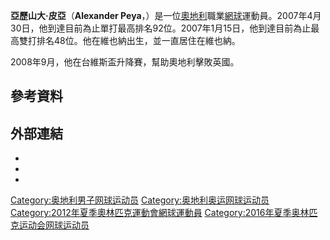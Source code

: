 {{expand|time=2011-02-06}}
{{Infobox 网球
|姓名=Alexander Peya
|照片=Alexander Peya.jpg
|caption=2011年
|国籍={{AUT}}
|生年=1980年
|生日=6月27日
|出生地=[[奧地利|奧地利]][[維也納|維也納]]
|居住地=奧地利維也納
|身高=183cm
|体重=76kg
|持拍手=右手
|反拍=單手
|转职业年=1998年
|球拍=
|球衣=
|球鞋=
|单打最高排名=92（2007年4月30日）
|双打最高排名=
|现单打排名=
|现双打排名=
|单打冠军头衔=0
|双打冠军头衔=1
|职业战绩=
|雙打職業戰績=
|奖金=1,213,382美元
|澳网最好成绩=
|法网最好成绩=第一輪（2004、2007）
|温网最好成绩=第二輪（2004）
|美网最好成绩=第三輪（2004）
|大满贯个数=
|奥运会最好成绩=
}}

'''亞歷山大·皮亞'''（'''Alexander Peya'''，{{bd|1980年|6月27日|||Peya}}）是一位[[奧地利|奧地利]]職業[[網球|網球]]運動員。2007年4月30日，他到達目前為止單打最高排名92位。2007年1月15日，他到達目前為止最高雙打排名48位。他在維也納出生，並一直居住在維也納。

2008年9月，他在台維斯盃升降賽，幫助奧地利擊敗英國。

== 參考資料 ==
{{reflist}}

== 外部連結 ==
* {{ATP|id=P467}}
* {{ITF Profile|id=10021521}}
* {{DavisCupplayerlink|id=10021521}}

{{網球人物小作品}}
{{DEFAULTSORT:Peya, Alexander}}
[[Category:奥地利男子网球运动员|Category:奥地利男子网球运动员]]
[[Category:奥地利奥运网球运动员|Category:奥地利奥运网球运动员]]
[[Category:2012年夏季奧林匹克運動會網球運動員|Category:2012年夏季奧林匹克運動會網球運動員]]
[[Category:2016年夏季奥林匹克运动会网球运动员|Category:2016年夏季奥林匹克运动会网球运动员]]